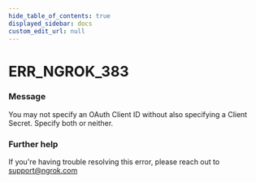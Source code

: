 ```yaml
---
hide_table_of_contents: true
displayed_sidebar: docs
custom_edit_url: null
---
```



# ERR_NGROK_383

### Message

You may not specify an OAuth Client ID without also specifying a Client Secret. Specify both or neither.

### Further help

If you're having trouble resolving this error, please reach out to [support@ngrok.com](mailto:support@ngrok.com?subject=Help%20with%20ERR_NGROK_383)

<ErrorDetails error="err_ngrok_383" />
